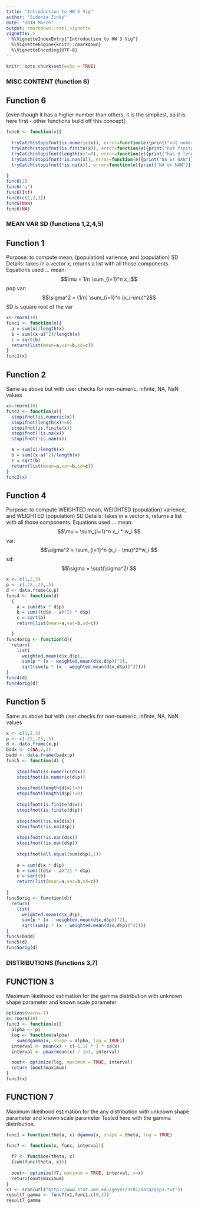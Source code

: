 ```yaml
---
title: "Introduction to HW 3 Vig"
author: "Sidonia Zinky"
date: "2018 March"
output: rmarkdown::html_vignette
vignette: >
  %\VignetteIndexEntry{"Introduction to HW 3 Vig"}
  %\VignetteEngine{knitr::rmarkdown}
  %\VignetteEncoding{UTF-8}
---
```


```r
knitr::opts_chunk$set(echo = TRUE)
```

### MISC CONTENT (function 6)
## Function 6
[even though it has a higher number than others, it is the simpliest, so it is here first - other functions build off this concept]
```r

func6 <- function(x){
  
  tryCatch(stopifnot(is.numeric(x)), error=function(e){print("not numeric")})
  tryCatch(stopifnot(is.finite(x)), error=function(e){print("not finite")})
  tryCatch(stopifnot(length(x)!=0), error=function(e){print("has 0 length")})
  tryCatch(stopifnot(!is.nan(x)), error=function(e){print("NA or NAN")})
  tryCatch(stopifnot(!is.na(x)), error=function(e){print("NA or NAN")})
  
}
func6(2)
func6('a')
func6(Inf)
func6(c(1,2,3))
func6(NaN)
func6(NA)

```

### MEAN VAR SD (functions 1,2,4,5)
## Function 1
Purpose: to compute mean, (population) varience, and (population) SD 
Details: takes in a vector x, returns a list with all those components.
Equations used ...
mean:
$$\mu = 1/n \sum_{i=1}^n x_i$$
pop var:
$$\sigma^2 = (1/n) \sum_{i=1}^n (x_i-\mu)^2$$
SD is square root of the var
``` r
x<-rnorm(10)
func1 <- function(x){
  a = sum(x)/length(x)
  b = sum((x-a)^2)/length(x)
  c = sqrt(b)
  return(list(mean=a,var=b,sd=c))
}
func1(x)
```

## Function 2
Same as above but with user checks for non-numeric, infinte, NA, NaN values
``` r
x<-rnorm(10)
func2 <- function(x){
  stopifnot(is.numeric(x))
  stopifnot(length(x)!=0)
  stopifnot(is.finite(x))
  stopifnot(!is.na(x))
  stopifnot(!is.nan(x))

  a = sum(x)/length(x)
  b = sum((x-a)^2)/length(x)
  c = sqrt(b)
  return(list(mean=a,var=b,sd=c))
}
func2(x)
```

## Function 4
Purpose: to compute WEIGHTED mean, WEIGHTED (population) varience, and WEIGHTED (population) SD 
Details: takes in a vector x, returns a list with all those components.
Equations used ...
mean:
$$\mu = \sum_{i=1}^n x_i * w_i $$
var:
$$\sigma^2 = \sum_{i=1}^n (x_i - \mu)^2*w_i  $$
sd:
$$\sigma = \sqrt(\sigma^2)  $$
```r

x <- c(1,2,3)
p <- c(.25,.25,.5)
d <- data.frame(x,p)
func4 <- function(d)
  {
    a = sum(d$x * d$p)
    b = sum(((d$x - a)^2) * d$p)
    c = sqrt(b)
    return(list(mean=a,var=b,sd=c))

  }
func4orig <- function(d){
  return(
    list(
      weighted.mean(d$x,d$p),
      sum(p * (x - weighted.mean(d$x,d$p))^2),
      sqrt(sum(p * (x - weighted.mean(d$x,d$p))^2))))
}
func4(d)
func4orig(d)

```

## Function 5
Same as above but with user checks for non-numeric, infinte, NA, NaN values
```r

x <- c(1,2,3)
p <- c(.25,.25,.5)
d <- data.frame(x,p)
badx <- c(NA,2,3)
badd <- data.frame(badx,p)
func5 <- function(d) {
    
    stopifnot(is.numeric(d$x))
    stopifnot(is.numeric(d$p))
    
    stopifnot(length(d$x)!=0)
    stopifnot(length(d$p)!=0)
    
    stopifnot(is.finite(d$x))
    stopifnot(is.finite(d$p))
    
    stopifnot(!is.na(d$x))
    stopifnot(!is.na(d$p))
    
    stopifnot(!is.nan(d$x))
    stopifnot(!is.nan(d$p))
    
    stopifnot(all.equal(sum(d$p),1))
    
    a = sum(d$x * d$p)
    b = sum(((d$x - a)^2) * d$p)
    c = sqrt(b)
    return(list(mean=a,var=b,sd=c))
    
}
func5orig <- function(d){
  return(
    list(
      weighted.mean(d$x,d$p),
      sum(p * (x - weighted.mean(d$x,d$p))^2),
      sqrt(sum(p * (x - weighted.mean(d$x,d$p))^2))))
}
func5(badd)
func5(d)
func5orig(d)

```
### DISTRIBUTIONS (functions 3,7)
## FUNCTION 3
Maximum likelihood estimation for the gamma distribution with unknown shape parameter and known scale parameter
```r

options(warn=-1)
x<-rnorm(10)
func3 <- function(x){
  alpha <- pi
  log <- function(alpha)
    sum(dgamma(x, shape = alpha, log = TRUE))
  interval <- mean(x) + c(-1,1) * 3 * sd(x)
  interval <- pmax(mean(x) / 1e3, interval)

  oout<- optimize(log, maximum = TRUE, interval)
  return (oout$maximum)
}
func3(x)


```

## FUNCTION 7
Maximum likelihood estimation for the any distribution with unknown shape parameter and known scale parameter
Tested here with the gamma distribution.
```r

func1 = function(theta, x) dgamma(x, shape = theta, log = TRUE)

func7 <- function(x, func, interval){
  
  f7 <- function(theta, x)
  {sum(func(theta, x))}
  
  oout<- optimize(f7, maximum = TRUE, interval, x=x)
  return(oout$maximum)
}
x1 <- scan(url("http://www.stat.umn.edu/geyer/3701/data/q1p3.txt"))
result7_gamma <- func7(x1,func1,c(0,3))
result7_gamma

```
